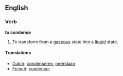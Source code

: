==English==
===Verb===

'''to condense'''

#To transform from a [[gas]]eous state into a [[liquid]] state.

====Translations====
*[[Dutch]]: [[condenseren]], [[neerslaan]]
*[[French]]: [[condenser]]